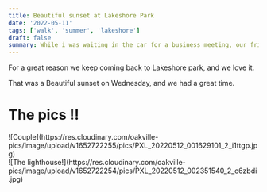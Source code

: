 ```yaml
---
title: Beautiful sunset at Lakeshore Park
date: '2022-05-11'
tags: ['walk', 'summer', 'lakeshore']
draft: false
summary: While i was waiting in the car for a business meeting, our friends ran into Amira and Hazem.
---
```


For a great reason we keep coming back to Lakeshore park, and we love it.

That was a Beautiful sunset on Wednesday, and we had a great time.

# The pics !!

<div className="flex flex-wrap -mx-2 overflow-hidden xl:-mx-2">
  <div className="my-1 px-2 w-full overflow-hidden xl:my-1 xl:px-2 xl:w-1/2">
    ![Couple](https://res.cloudinary.com/oakville-pics/image/upload/v1652722255/pics/PXL_20220512_001629101_2_i1ttgp.jpg)
  </div>
  <div className="my-1 px-2 w-full overflow-hidden xl:my-1 xl:px-2 xl:w-1/2">
    ![The
    lighthouse!](https://res.cloudinary.com/oakville-pics/image/upload/v1652722254/pics/PXL_20220512_002351540_2_c6zbdi.jpg)
  </div>
</div>
